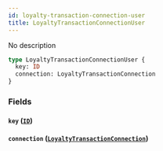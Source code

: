 ```yaml
---
id: loyalty-transaction-connection-user
title: LoyaltyTransactionConnectionUser
---
```


No description

```graphql
type LoyaltyTransactionConnectionUser {
  key: ID
  connection: LoyaltyTransactionConnection
}
```

### Fields

#### `key` ([`ID`](/v1/scalars/id))

#### `connection` ([`LoyaltyTransactionConnection`](/v1/objects/loyalty-transaction-connection))
